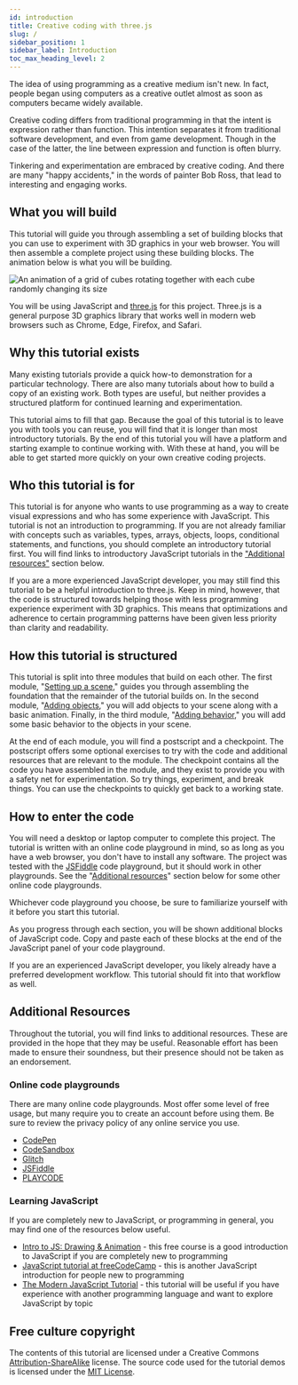 ```yaml
---
id: introduction
title: Creative coding with three.js
slug: /
sidebar_position: 1
sidebar_label: Introduction
toc_max_heading_level: 2
---
```


The idea of using programming as a creative medium isn't new. In fact, people began using computers as a creative outlet almost as soon as computers became widely available.

Creative coding differs from traditional programming in that the intent is expression rather than function. This intention separates it from traditional software development, and even from game development. Though in the case of the latter, the line between expression and function is often blurry.

Tinkering and experimentation are embraced by creative coding. And there are many "happy accidents," in the words of painter Bob Ross, that lead to interesting and engaging works.

## What you will build

This tutorial will guide you through assembling a set of building blocks that you can use to experiment with 3D graphics in your web browser. You will then assemble a complete project using these building blocks. The animation below is what you will be building.

![An animation of a grid of cubes rotating together with each cube randomly changing its size](./assets/finished-project.gif "What you will build in this tutorial")

You will be using JavaScript and [three.js](https://threejs.org/) for this project. Three.js is a general purpose 3D graphics library that works well in modern web browsers such as Chrome, Edge, Firefox, and Safari.

## Why this tutorial exists

Many existing tutorials provide a quick how-to demonstration for a particular technology. There are also many tutorials about how to build a copy of an existing work. Both types are useful, but neither provides a structured platform for continued learning and experimentation.

This tutorial aims to fill that gap. Because the goal of this tutorial is to leave you with tools you can reuse, you will find that it is longer than most introductory tutorials. By the end of this tutorial you will have a platform and starting example to continue working with. With these at hand, you will be able to get started more quickly on your own creative coding projects.

## Who this tutorial is for

This tutorial is for anyone who wants to use programming as a way to create visual expressions and who has some experience with JavaScript. This tutorial is not an introduction to programming. If you are not already familiar with concepts such as variables, types, arrays, objects, loops, conditional statements, and functions, you should complete an introductory tutorial first. You will find links to introductory JavaScript tutorials in the ["Additional resources"](#learning-javascript) section below.

If you are a more experienced JavaScript developer, you may still find this tutorial to be a helpful introduction to three.js. Keep in mind, however, that the code is structured towards helping those with less programming experience experiment with 3D graphics. This means that optimizations and adherence to certain programming patterns have been given less priority than clarity and readability.

## How this tutorial is structured

This tutorial is split into three modules that build on each other. The first module, "[Setting up a scene][MODSCENE]," guides you through assembling the foundation that the remainder of the tutorial builds on. In the second module, "[Adding objects][MODOBJ]," you will add objects to your scene along with a basic animation. Finally, in the third module, "[Adding behavior][MODBEHAVE]," you will add some basic behavior to the objects in your scene.

At the end of each module, you will find a postscript and a checkpoint. The postscript offers some optional exercises to try with the code and additional resources that are relevant to the module. The checkpoint contains all the code you have assembled in the module, and they exist to provide you with a safety net for experimentation. So try things, experiment, and break things. You can use the checkpoints to quickly get back to a working state.

## How to enter the code

You will need a desktop or laptop computer to complete this project. The tutorial is written with an online code playground in mind, so as long as you have a web browser, you don't have to install any software. The project was tested with the [JSFiddle](https://jsfiddle.net) code playground, but it should work in other playgrounds. See the "[Additional resources](#online-code-playgrounds)" section below for some other online code playgrounds.

Whichever code playground you choose, be sure to familiarize yourself with it before you start this tutorial.

As you progress through each section, you will be shown additional blocks of JavaScript code. Copy and paste each of these blocks at the end of the JavaScript panel of your code playground.

If you are an experienced JavaScript developer, you likely already have a preferred development workflow. This tutorial should fit into that workflow as well.

## Additional Resources

Throughout the tutorial, you will find links to additional resources. These are provided in the hope that they may be useful. Reasonable effort has been made to ensure their soundness, but their presence should not be taken as an endorsement.

### Online code playgrounds

There are many online code playgrounds. Most offer some level of free usage, but many require you to create an account before using them. Be sure to review the privacy policy of any online service you use.

* [CodePen](https://codepen.io/)
* [CodeSandbox](https://codesandbox.io/)
* [Glitch](https://glitch.com/)
* [JSFiddle](https://jsfiddle.net)
* [PLAYCODE](https://playcode.io/)

### Learning JavaScript

If you are completely new to JavaScript, or programming in general, you may find one of the resources below useful.

* [Intro to JS: Drawing & Animation](https://www.khanacademy.org/computing/computer-programming/programming) - this free course is a good introduction to JavaScript if you are completely new to programming
* [JavaScript tutorial at freeCodeCamp](https://www.freecodecamp.org/news/full-javascript-course-for-beginners/) - this is another JavaScript introduction for people new to programming
* [The Modern JavaScript Tutorial](https://javascript.info/) - this tutorial will be useful if you have experience with another programming language and want to explore JavaScript by topic

## Free culture copyright

The contents of this tutorial are licensed under a Creative Commons [Attribution-ShareAlike](https://creativecommons.org/licenses/by-sa/4.0/) license. The source code used for the tutorial demos is licensed under the [MIT License](https://opensource.org/licenses/MIT).

[MODSCENE]: ./scene-setup/index.mdx
[MODOBJ]: ./adding-objects/index.mdx
[MODBEHAVE]: ./adding-behavior/index.mdx

